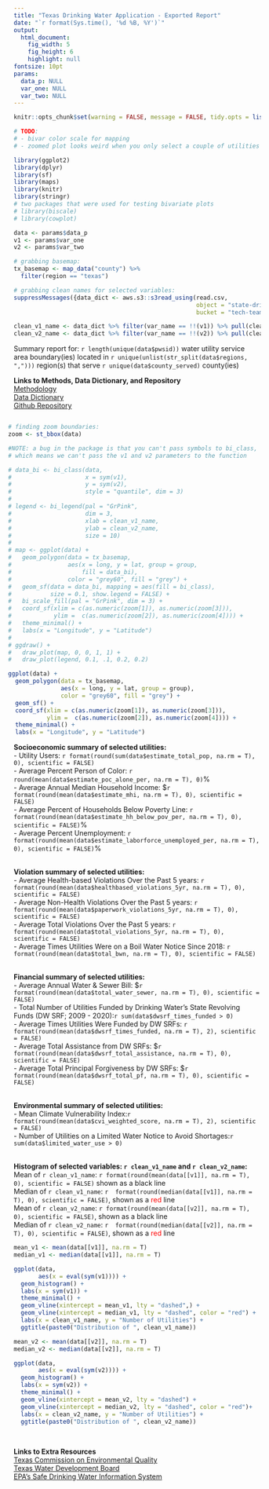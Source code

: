 ```yaml
---
title: "Texas Drinking Water Application - Exported Report"
date: "`r format(Sys.time(), '%d %B, %Y')`"
output:
  html_document:
    fig_width: 5
    fig_height: 6
    highlight: null
fontsize: 10pt
params:
  data_p: NULL
  var_one: NULL
  var_two: NULL
---
```


```r
knitr::opts_chunk$set(warning = FALSE, message = FALSE, tidy.opts = list(width.cutoff = 60), tidy = TRUE) 

# TODO: 
# - bivar color scale for mapping 
# - zoomed plot looks weird when you only select a couple of utilities
```

```r
library(ggplot2)
library(dplyr)
library(sf)
library(maps)
library(knitr)
library(stringr)
# two packages that were used for testing bivariate plots 
# library(biscale)
# library(cowplot)

data <- params$data_p
v1 <- params$var_one
v2 <- params$var_two

# grabbing basemap: 
tx_basemap <- map_data("county") %>%
  filter(region == "texas")

# grabbing clean names for selected variables: 
suppressMessages({data_dict <- aws.s3::s3read_using(read.csv, 
                                                    object = "state-drinking-water/TX/clean/app/data_dict_v2.csv",
                                                    bucket = "tech-team-data")})

clean_v1_name <- data_dict %>% filter(var_name == !!(v1)) %>% pull(clean_name)
clean_v2_name <- data_dict %>% filter(var_name == !!(v2)) %>% pull(clean_name)
```

Summary report for: ``r length(unique(data$pwsid))`` water utility service area boundary(ies) located in ``r unique(unlist(str_split(data$regions, ",")))`` region(s) that serve ``r unique(data$county_served)`` county(ies)

<b> Links to Methods, Data Dictionary, and Repository </b>\
[Methodology](https://docs.google.com/document/d/1va2Iq2oJxnqiwgNHD4bWpXKxdWbq-TYoYkosj1oz_JU/edit)\
[Data Dictionary](https://docs.google.com/spreadsheets/d/1bzNPxhL-l6DeGElhG1c70Of8DGAQasMDUuX3rPHVe2A/edit#gid=0)\
[Github Repository](https://github.com/Environmental-Policy-Innovation-Center/tx-dw-tool/tree/prod)\


<div style= "float:right; position: relative">
```r
# finding zoom boundaries: 
zoom <- st_bbox(data)

#NOTE: a bug in the package is that you can't pass symbols to bi_class, 
# which means we can't pass the v1 and v2 parameters to the function 

# data_bi <- bi_class(data,
#                     x = sym(v1),
#                     y = sym(v2),
#                     style = "quantile", dim = 3)
# 
# legend <- bi_legend(pal = "GrPink",
#                     dim = 3,
#                     xlab = clean_v1_name,
#                     ylab = clean_v2_name,
#                     size = 10)
# 
# map <- ggplot(data) + 
#   geom_polygon(data = tx_basemap, 
#                aes(x = long, y = lat, group = group, 
#                    fill = data_bi),
#                color = "grey60", fill = "grey") +   
#   geom_sf(data = data_bi, mapping = aes(fill = bi_class),
#           size = 0.1, show.legend = FALSE) +
#   bi_scale_fill(pal = "GrPink", dim = 3) +
#   coord_sf(xlim = c(as.numeric(zoom[1]), as.numeric(zoom[3])), 
#            ylim =  c(as.numeric(zoom[2]), as.numeric(zoom[4]))) + 
#   theme_minimal() + 
#   labs(x = "Longitude", y = "Latitude")
# 
# ggdraw() +
#   draw_plot(map, 0, 0, 1, 1) +
#   draw_plot(legend, 0.1, .1, 0.2, 0.2)

ggplot(data) +
  geom_polygon(data = tx_basemap,
               aes(x = long, y = lat, group = group),
               color = "grey60", fill = "grey") +
  geom_sf() +
  coord_sf(xlim = c(as.numeric(zoom[1]), as.numeric(zoom[3])),
           ylim =  c(as.numeric(zoom[2]), as.numeric(zoom[4]))) +
  theme_minimal() +
  labs(x = "Longitude", y = "Latitude")
```
</div>

<b> Socioeconomic summary of selected utilities: </b>\
- Utility Users: ``r format(round(sum(data$estimate_total_pop, na.rm = T), 0), scientific = FALSE)``\
- Average Percent Person of Color: ``r round(mean(data$estimate_poc_alone_per, na.rm = T), 0)``%\
- Average Annual Median Household Income: \$``r format(round(mean(data$estimate_mhi, na.rm = T), 0), scientific = FALSE) ``\
- Average Percent of Households Below Poverty Line: ``r format(round(mean(data$estimate_hh_below_pov_per, na.rm = T), 0), scientific = FALSE) ``%\
- Average Percent Unemployment: ``r format(round(mean(data$estimate_laborforce_unemployed_per, na.rm = T), 0), scientific = FALSE) ``%\
<br />

<b> Violation summary of selected utilities: </b>\
- Average Health-based Violations Over the Past 5 years: ``r format(round(mean(data$healthbased_violations_5yr, na.rm = T), 0), scientific = FALSE) ``\
- Average Non-Health Violations Over the Past 5 years: ``r format(round(mean(data$paperwork_violations_5yr, na.rm = T), 0), scientific = FALSE) ``\
- Average Total Violations Over the Past 5 years: ``r format(round(mean(data$total_violations_5yr, na.rm = T), 0), scientific = FALSE) ``\
- Average Times Utilities Were on a Boil Water Notice Since 2018: ``r format(round(mean(data$total_bwn, na.rm = T), 0), scientific = FALSE) ``\
<br />

<b> Financial summary of selected utilities: </b>\
- Average Annual Water & Sewer Bill: \$``r format(round(mean(data$total_water_sewer, na.rm = T), 0), scientific = FALSE) ``\
- Total Number of Utilities Funded by Drinking Water's State Revolving Funds (DW SRF; 2009 - 2020):``r sum(data$dwsrf_times_funded > 0) ``\
- Average Times Utilities Were Funded by DW SRFs: ``r format(round(mean(data$dwsrf_times_funded, na.rm = T), 2), scientific = FALSE) ``\
- Average Total Assistance from DW SRFs: \$``r format(round(mean(data$dwsrf_total_assistance, na.rm = T), 0), scientific = FALSE) ``\
- Average Total Principal Forgiveness by DW SRFs: \$``r format(round(mean(data$dwsrf_total_pf, na.rm = T), 0), scientific = FALSE) ``\
<br />

<b> Environmental summary of selected utilities: </b> \
- Mean Climate Vulnerability Index:``r format(round(mean(data$cvi_weighted_score, na.rm = T), 2), scientific = FALSE) ``\
- Number of Utilities on a Limited Water Notice to Avoid Shortages:``r sum(data$limited_water_use > 0) ``\
<br />

<b> Histogram of selected variables: ``r clean_v1_name `` and ``r clean_v2_name``: </b> \
Mean of ``r clean_v1_name ``: ``r format(round(mean(data[[v1]], na.rm = T), 0), scientific = FALSE)`` shown as a black line\
Median of ``r clean_v1_name ``: ``r  format(round(median(data[[v1]], na.rm = T), 0), scientific = FALSE)``, shown as a <span style="color: red;"> red </span> line\
Mean of ``r clean_v2_name ``: ``r format(round(mean(data[[v2]], na.rm = T), 0), scientific = FALSE)``, shown as a black line\
Median of ``r clean_v2_name ``: ``r  format(round(median(data[[v2]], na.rm = T), 0), scientific = FALSE)``, shown as a <span style="color: red;"> red </span> line\

```r
mean_v1 <- mean(data[[v1]], na.rm = T)
median_v1 <- median(data[[v1]], na.rm = T)

ggplot(data, 
       aes(x = eval(sym(v1)))) +
  geom_histogram() + 
  labs(x = sym(v1)) + 
  theme_minimal() + 
  geom_vline(xintercept = mean_v1, lty = "dashed",) + 
  geom_vline(xintercept = median_v1, lty = "dashed", color = "red") + 
  labs(x = clean_v1_name, y = "Number of Utilities") + 
  ggtitle(paste0("Distribution of ", clean_v1_name))

mean_v2 <- mean(data[[v2]], na.rm = T)
median_v2 <- median(data[[v2]], na.rm = T)

ggplot(data,
       aes(x = eval(sym(v2)))) +
  geom_histogram() +
  labs(x = sym(v2)) +
  theme_minimal() +
  geom_vline(xintercept = mean_v2, lty = "dashed") +
  geom_vline(xintercept = median_v2, lty = "dashed", color = "red")+
  labs(x = clean_v2_name, y = "Number of Utilities") + 
  ggtitle(paste0("Distribution of ", clean_v2_name))
```
<br />

<b> Links to Extra Resources </b> \
[Texas Commission on Environmental Quality](https://www.tceq.texas.gov/)\
[Texas Water Development Board](https://www.twdb.texas.gov/index.asp)\
[EPA's Safe Drinking Water Information System](https://www.epa.gov/enviro/sdwis-overview)\

